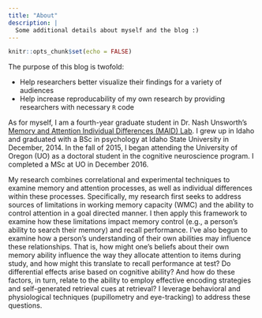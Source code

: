 ```yaml
---
title: "About"
description: |
  Some additional details about myself and the blog :)
---
```


```r
knitr::opts_chunk$set(echo = FALSE)
```

The purpose of this blog is twofold:

  + Help researchers better visualize their findings for a variety of audiences
  + Help increase reproducability of my own research by providing researchers with necessary `R` code 

As for myself, I am a fourth-year graduate student in Dr. Nash Unsworth’s [Memory and Attention Individual Differences (MAID) Lab](https://maidlab.uoregon.edu/). I grew up in Idaho and graduated with a BSc in psychology at Idaho State University in December, 2014. In the fall of 2015, I began attending the University of Oregon (UO) as a doctoral student in the cognitive neuroscience program. I completed a MSc at UO in December 2016. 

My research combines correlational and experimental techniques to examine memory and attention processes, as well as individual differences within these processes. Specifically, my research first seeks to address sources of limitations in working memory capacity (WMC) and the ability to control attention in a goal directed manner. I then apply this framework to examine how these limitations impact memory control (e.g., a person’s ability to search their memory) and recall performance. I’ve also begun to examine how a person’s understanding of their own abilities may influence these relationships. That is, how might one’s beliefs about their own memory ability influence the way they allocate attention to items during study, and how might this translate to recall performance at test? Do differential effects arise based on cognitive ability? And how do these factors, in turn, relate to the ability to employ effective encoding strategies and self-generated retrieval cues at retrieval? I leverage behavioral and physiological techniques (pupillometry and eye-tracking) to address these questions.